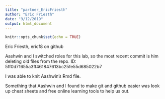 ```yaml
---
title: "partner_EricFriesth"
author: "Eric Friesth"
date: "9/12/2019"
output: html_document
---
```


```r
knitr::opts_chunk$set(echo = TRUE)
```

Eric Friesth, ericf8 on github

Aashwin and I switched roles for this lab, so the most recent commit is him deleting old files from the repo. ID: 5ff0d71655a3ff461847613bc25fe55d685022b7

I was able to knit Aashwin's Rmd file.

Something that Aashwin and I found to make git and github easier was look up cheat sheets and free online learning tools to help us out.

